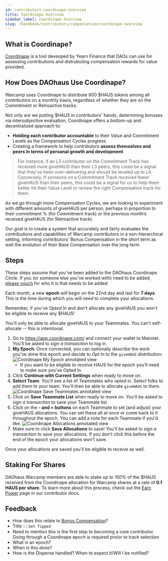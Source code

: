 ```yaml
---
id: contributors-coordinape-overview
title: Coordinape Overview
sidebar_label: Coordinape Overview
slug: /handbook/contributors/compensation/coordinape-overview
---
```


## What is Coordinape?
[Coordinape](https://coordinape.com/) is a tool deveoped by Yearn Finance that DAOs can use for assessing contributions and distrubuting compensation rewards for value provided.   

## How Does DAOhaus Use Coordinape?
Warcamp uses Coordinape to distribute 600 $HAUS tokens among all contributors on a monthly basis, regardless of whether they are on the Commitment or Retroactive tracks.

Not only are we putting $HAUS in contributors' hands, determining bonuses via intersubjective evaluation, Coordinape offers a bottom-up and decentralized approach to:

- **Holding each contributor accountable** to their Value and Commitment Levels as the Compensation Cycles progress
- Creating a framework to help contributors **assess themselves and peers in terms of personal growth and development**

> For instance, if an L3 contributor on the Commitment Track has received more giveHAUS than their L3 peers, this could be a signal that they’ve been over-delivering and should be leveled up to L4. Conversely, If someone on a Commitment Track received fewer giveHAUS than their peers, this could be a signal for us to help them better hit their Value Level or review the right Compensation track for them.

As we go through more Compensation Cycles, we are looking to experiment with different amounts of giveHAUS per person, perhaps in proportion to their commitment % (for Commitment track) or the previous month’s received giveHAUS (for Retroactive track).

Our goal is to create a system that accurately and fairly evaluates the contributions and capabilities of Warcamp contributors in a non-hierarchical setting, informing contributors’ Bonus Compensation in the short term as well the evolution of their Base Compensation over the long term.

## Steps
These steps assume that you've been added to the DAOhaus Coordinape Circle. If you (or someone else you've worked with) need to be added, [please vouch](https://app.coordinape.com/vouching) for who it is that needs to be added

Each month, a new **epoch** will begin on the 22nd day and last for **7 days**. This is the time during which you will need to complete your allocations. 

Remember, if you've *Opted In* and don't allocate any giveHAUS you won't be eligible to receive any $HAUS!

You'll only be able to allocate giveHAUS to your Teammates. You can't self-allocate -- this is intentional.


1. Go to https://app.coordinape.com/ and connect your wallet to Mainnet. You'll be asked to *sign a transaction* to log in.
2. **My Epoch**: Once connected, you can optionally describe the work you've done this epoch and decide to *Opt In* to the `giveHAUS` distribution:
![Coordinape My Epoch annotated view](https://i.imgur.com/L2AksvV.jpg)
    - If you want to be eligible to receive HAUS for the epoch you'll need to make sure you've Opted In.
3. Click **Continue with Current Settings** when ready to move on.
4. **Select Team**: You'll see a list of Teammates who opted in. Select folks to add them to your team. You'll then be able to allocate `giveHAUS` to them.
![Coordinape Save Teammates annotated view](https://i.imgur.com/botGgKI.jpg)
5. Click on **Save Teammate List** when ready to move on. You'll be asked to *sign a transaction* to save your Teammate list.
6. Click on the **- and + buttons** on each Teammate to set (and adjust) your giveHAUS allocations. You can set these all at once or come back to it throughout the epoch. You can add a note for each Teammate if you'd like.
![Coordinape Allocations annotated view](https://i.imgur.com/bgN1XSf.jpg)
7. Make sure to click **Save Allocations** to save! You'll be asked to *sign a transaction* to save your allocations. If you don't click this before the end of the epoch your allocations won't save.

Once your allocations are saved you'll be eligible to receive as well.

## Staking For Shares
DAOhaus Warcamp members are able to stake *up to 100%* of the $HAUS received from the Coordinape allocation for Warcamp shares at a rate of **0.1 HAUS per share**. To learn more about this process, check out the [Earn Power](https://daohaus.club/docs/handbook/contributors/compensation/earn-power) page in our contributor docs.

## Feedback

- How does this relate to [Bonus Compensation](https://daohaus.club/docs/handbook/contributors/compensation/overview#2-bonus-compensation)?
- Title :bulb:: `Get Tipped`
- Need to mention this is the first step to becoming a core contributor. Going through a Coordinape epoch is required proior to track selection
- What is an epoch?
- When is this done?
- How is the Disperse handled? When to expect it/Will I be notified?